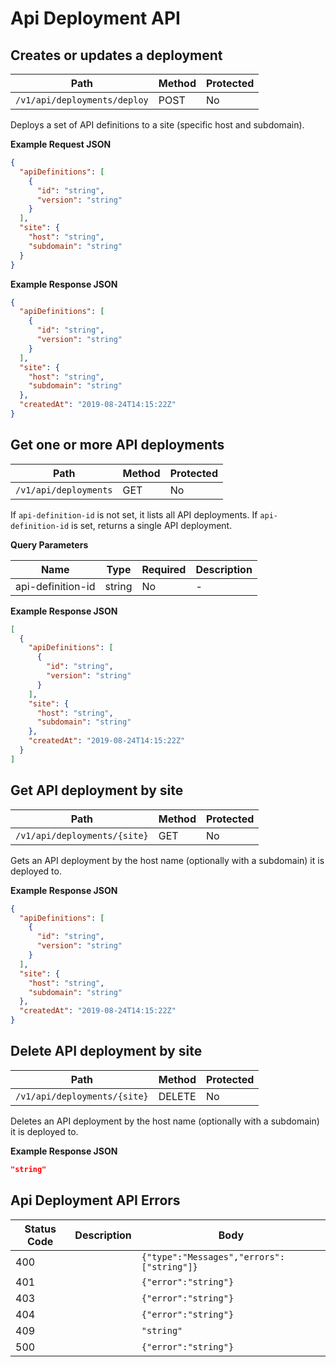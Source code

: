 # Api Deployment API

## Creates or updates a deployment
Path|Method|Protected
---|---|---
`/v1/api/deployments/deploy`|POST|No

Deploys a set of API definitions to a site (specific host and subdomain).



**Example Request JSON**
```json copy
{
  "apiDefinitions": [
    {
      "id": "string",
      "version": "string"
    }
  ],
  "site": {
    "host": "string",
    "subdomain": "string"
  }
}
```

**Example Response JSON**

```json copy
{
  "apiDefinitions": [
    {
      "id": "string",
      "version": "string"
    }
  ],
  "site": {
    "host": "string",
    "subdomain": "string"
  },
  "createdAt": "2019-08-24T14:15:22Z"
}
```

## Get one or more API deployments
Path|Method|Protected
---|---|---
`/v1/api/deployments`|GET|No

If `api-definition-id` is not set, it lists all API deployments.
If `api-definition-id` is set, returns a single API deployment.

**Query Parameters**

Name|Type|Required|Description
---|---|---|---
api-definition-id|string|No|-



**Example Response JSON**

```json copy
[
  {
    "apiDefinitions": [
      {
        "id": "string",
        "version": "string"
      }
    ],
    "site": {
      "host": "string",
      "subdomain": "string"
    },
    "createdAt": "2019-08-24T14:15:22Z"
  }
]
```

## Get API deployment by site
Path|Method|Protected
---|---|---
`/v1/api/deployments/{site}`|GET|No

Gets an API deployment by the host name (optionally with a subdomain) it is deployed to.





**Example Response JSON**

```json copy
{
  "apiDefinitions": [
    {
      "id": "string",
      "version": "string"
    }
  ],
  "site": {
    "host": "string",
    "subdomain": "string"
  },
  "createdAt": "2019-08-24T14:15:22Z"
}
```

## Delete API deployment by site
Path|Method|Protected
---|---|---
`/v1/api/deployments/{site}`|DELETE|No

Deletes an API deployment by the host name (optionally with a subdomain) it is deployed to.





**Example Response JSON**

```json copy
"string"
```
## Api Deployment API Errors
Status Code|Description|Body
---|---|---
400||`{"type":"Messages","errors":["string"]}`
401||`{"error":"string"}`
403||`{"error":"string"}`
404||`{"error":"string"}`
409||`"string"`
500||`{"error":"string"}`